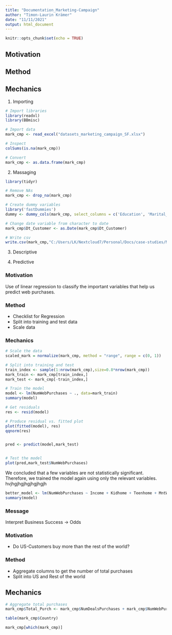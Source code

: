 ```yaml
---
title: "Documentation_Marketing-Campaign"
author: "Timon-Laurin Krämer"
date: "11/11/2021"
output: html_document
---
```


```r
knitr::opts_chunk$set(echo = TRUE)
```

## Motivation

## Method

## Mechanics

1. Importing

```r
# Import libraries
library(readxl)
library(BBmisc)

# Import data
mark_cmp <- read_excel("datasets_marketing_campaign_SF.xlsx")

# Inspect
colSums(is.na(mark_cmp))

# Convert 
mark_cmp <- as.data.frame(mark_cmp)

```
2. Massaging

```r
library(tidyr)

# Remove NAs
mark_cmp <- drop_na(mark_cmp)

# Create dummy variables
library('fastDummies')
dummy <- dummy_cols(mark_cmp, select_columns = c('Education', 'Marital_Status','Country'))

# Change date variable from character to date
mark_cmp$Dt_Customer <- as.Date(mark_cmp$Dt_Customer)

# Write csv
write.csv(mark_cmp,"C:/Users/LK/Nextcloud7/Personal/Docs/case-studies/Marketing Campaign/data.csv", row.names = FALSE)


```

3. Descriptive

4. Predictive

### Motivation
Use of linear regression to classify the important variables that help us predict web purchases. 

### Method
- Checklist for Regression
- Split into training and test data
- Scale data

### Mechanics

```r

# Scale the data
scaled_mark = normalize(mark_cmp, method = "range", range = c(0, 1))

# Split into training and test
train_index <- sample(1:nrow(mark_cmp),size=0.8*nrow(mark_cmp))
mark_train <- mark_cmp[train_index,]
mark_test <- mark_cmp[-train_index,]

# Train the model
model <- lm(NumWebPurchases ~ ., data=mark_train)
summary(model)

# Get residuals
res <- resid(model)

# Produce residual vs. fitted plot
plot(fitted(model), res)
qqnorm(res)


pred <- predict(model,mark_test)


# Test the model
plot(pred,mark_test$NumWebPurchases)

```
We concluded that a few variables are not statistically significant. Therefore, we trained the model again using only the relevant variables. hvjhgjhgjhgjhgjhgjh

```r
better_model <- lm(NumWebPurchases ~ Income + Kidhome + Teenhome + MntWines + MntSweetProducts + MntGoldProds + NumDealsPurchases +NumStorePurchases +NumWebVisitsMonth, data=mark_train)
summary(model)


```
### Message 

Interpret Business Success -> Odds

### Motivation

- Do US-Customers buy more than the rest of the world?

### Method

- Aggregate columns to get the number of total purchases
- Split into US and Rest of the world

## Mechanics

```r

# Aggregate total purchases
mark_cmp$Total_Purch <- mark_cmp$NumDealsPurchases + mark_cmp$NumWebPurchases + mark_cmp$NumCatalogPurchases + mark_cmp$NumStorePurchases

table(mark_cmp$Country)

mark_cmp[which(mark_cmp)]

```






